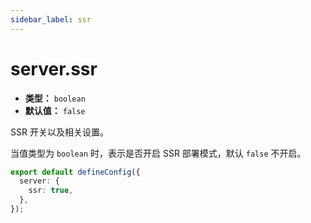 ```yaml
---
sidebar_label: ssr
---
```


# server.ssr

- **类型：** `boolean`
- **默认值：** `false`

SSR 开关以及相关设置。

当值类型为 `boolean` 时，表示是否开启 SSR 部署模式，默认 `false` 不开启。

```ts title="modern.config.ts"
export default defineConfig({
  server: {
    ssr: true,
  },
});
```
